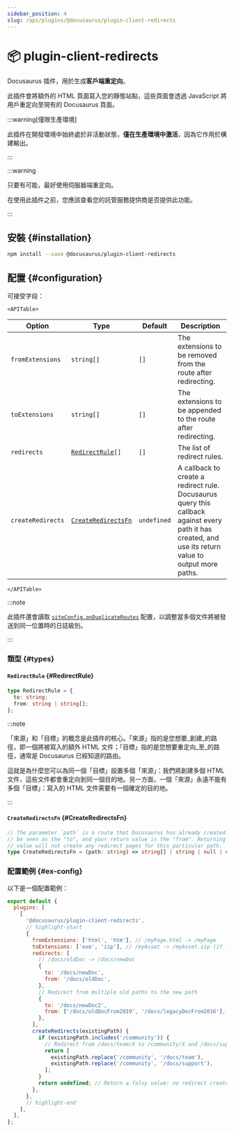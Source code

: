 ```yaml
---
sidebar_position: 4
slug: /api/plugins/@docusaurus/plugin-client-redirects
---
```


# 📦 plugin-client-redirects


Docusaurus 插件，用於生成**客戶端重定向**。

此插件會將額外的 HTML 頁面寫入您的靜態站點，這些頁面會透過 JavaScript 將用戶重定向至現有的 Docusaurus 頁面。

:::warning[僅限生產環境]

此插件在開發環境中始終處於非活動狀態，**僅在生產環境中激活**，因為它作用於構建輸出。

:::

:::warning

只要有可能，最好使用伺服器端重定向。

在使用此插件之前，您應該查看您的託管服務提供商是否提供此功能。

:::

## 安裝 {#installation}

```bash npm2yarn
npm install --save @docusaurus/plugin-client-redirects
```

## 配置 {#configuration}

可接受字段：

```mdx-code-block
<APITable>
```

| Option | Type | Default | Description |
| --- | --- | --- | --- |
| `fromExtensions` | `string[]` | `[]` | The extensions to be removed from the route after redirecting. |
| `toExtensions` | `string[]` | `[]` | The extensions to be appended to the route after redirecting. |
| `redirects` | <code>[RedirectRule](#RedirectRule)[]</code> | `[]` | The list of redirect rules. |
| `createRedirects` | <code>[CreateRedirectsFn](#CreateRedirectsFn)</code> | `undefined` | A callback to create a redirect rule. Docusaurus query this callback against every path it has created, and use its return value to output more paths. |

```mdx-code-block
</APITable>
```

:::note

此插件還會讀取 [`siteConfig.onDuplicateRoutes`](../docusaurus.config.js.mdx#onDuplicateRoutes) 配置，以調整當多個文件將被發送到同一位置時的日誌級別。

:::

### 類型 {#types}

#### `RedirectRule` {#RedirectRule}

```ts
type RedirectRule = {
  to: string;
  from: string | string[];
};
```

:::note

「來源」和「目標」的概念是此插件的核心。「來源」指的是您想要_創建_的路徑，即一個將被寫入的額外 HTML 文件；「目標」指的是您想要重定向_至_的路徑，通常是 Docusaurus 已經知道的路由。

這就是為什麼您可以為同一個「目標」設置多個「來源」：我們將創建多個 HTML 文件，這些文件都會重定向到同一個目的地。另一方面，一個「來源」永遠不能有多個「目標」：寫入的 HTML 文件需要有一個確定的目的地。

:::

#### `CreateRedirectsFn` {#CreateRedirectsFn}

```ts
// The parameter `path` is a route that Docusaurus has already created. It can
// be seen as the "to", and your return value is the "from". Returning a falsy
// value will not create any redirect pages for this particular path.
type CreateRedirectsFn = (path: string) => string[] | string | null | undefined;
```

### 配置範例 {#ex-config}

以下是一個配置範例：

```js title="docusaurus.config.js"
export default {
  plugins: [
    [
      '@docusaurus/plugin-client-redirects',
      // highlight-start
      {
        fromExtensions: ['html', 'htm'], // /myPage.html -> /myPage
        toExtensions: ['exe', 'zip'], // /myAsset -> /myAsset.zip (if latter exists)
        redirects: [
          // /docs/oldDoc -> /docs/newDoc
          {
            to: '/docs/newDoc',
            from: '/docs/oldDoc',
          },
          // Redirect from multiple old paths to the new path
          {
            to: '/docs/newDoc2',
            from: ['/docs/oldDocFrom2019', '/docs/legacyDocFrom2016'],
          },
        ],
        createRedirects(existingPath) {
          if (existingPath.includes('/community')) {
            // Redirect from /docs/team/X to /community/X and /docs/support/X to /community/X
            return [
              existingPath.replace('/community', '/docs/team'),
              existingPath.replace('/community', '/docs/support'),
            ];
          }
          return undefined; // Return a falsy value: no redirect created
        },
      },
      // highlight-end
    ],
  ],
};
```